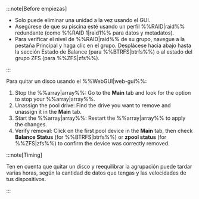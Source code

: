 :::note[Before empiezas]

- Solo puede eliminar una unidad a la vez usando el GUI.
- Asegúrese de que su piscina esté usando un perfil %%RAID|raid%% redundante (como %%RAID 1|raid1%% para datos y metadatos).
- Para verificar el nivel de %%RAID|raid%% de su grupo, navegue a la pestaña Principal y haga clic en el grupo. Desplácese hacia abajo hasta la sección Estado de Balance (para %%BTRFS|btrfs%%) o al estado del grupo ZFS (para %%ZFS|zfs%%).

:::

Para quitar un disco usando el %%WebGUI|web-gui%%:

1. Stop the %%array|array%%: Go to the **Main** tab and look for the option to stop your %%array|array%%.
2. Unassign the pool drive: Find the drive you want to remove and unassign it in the **Main** tab.
3. Start the %%array|array%%: Restart the %%array|array%% to apply the changes.
4. Verify removal: Click on the first pool device in the **Main** tab, then check **Balance Status** (for %%BTRFS|btrfs%%) or **zpool status** (for %%ZFS|zfs%%) to confirm the device was correctly removed.

:::note\[Timing]

Ten en cuenta que quitar un disco y reequilibrar la agrupación puede tardar varias horas, según la cantidad de datos que tengas y las velocidades de tus dispositivos.

:::
